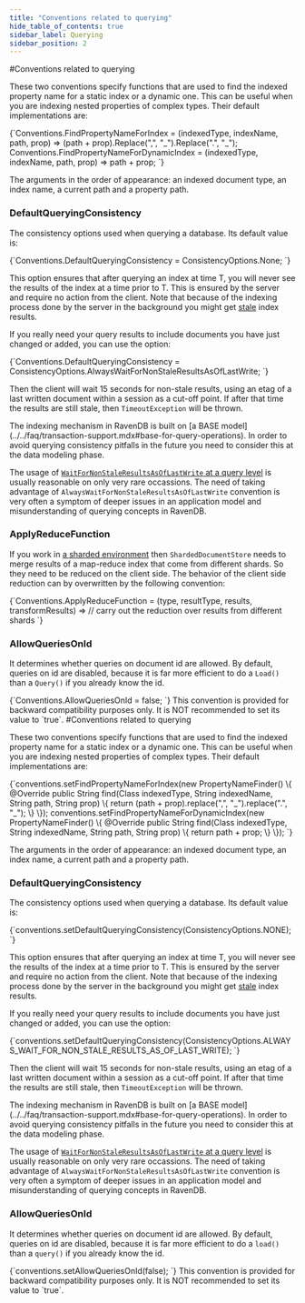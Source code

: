 ```yaml
---
title: "Conventions related to querying"
hide_table_of_contents: true
sidebar_label: Querying
sidebar_position: 2
---
```






<LanguageSwitcher supportedLanguages={supportedLanguages} />
<LanguageContent language="csharp">
#Conventions related to querying



These two conventions specify functions that are used to find the indexed property name for a static index or a dynamic one. This can be useful when you are indexing nested properties 
of complex types. Their default implementations are:

<TabItem value="find_prop_name" label="find_prop_name">
<CodeBlock language="csharp">
{`Conventions.FindPropertyNameForIndex = (indexedType, indexName, path, prop) => (path + prop).Replace(",", "_").Replace(".", "_");
Conventions.FindPropertyNameForDynamicIndex = (indexedType, indexName, path, prop) => path + prop;
`}
</CodeBlock>
</TabItem>

The arguments in the order of appearance: an indexed document type, an index name, a current path and a property path.

### DefaultQueryingConsistency

The consistency options used when querying a database. Its default value is: 

<TabItem value="querying_consistency" label="querying_consistency">
<CodeBlock language="csharp">
{`Conventions.DefaultQueryingConsistency = ConsistencyOptions.None;
`}
</CodeBlock>
</TabItem>

This option ensures that after querying an index at time T, you will never see the results of the index at a time prior to T. This is ensured by the server and 
require no action from the client. Note that because of the indexing process done by the server in the background you might get [stale](../../../indexes/stale-indexes.mdx) index results. 

If you really need your query results to include documents you have just changed or added, you can use the option:

<TabItem value="querying_consistency_2" label="querying_consistency_2">
<CodeBlock language="csharp">
{`Conventions.DefaultQueryingConsistency = ConsistencyOptions.AlwaysWaitForNonStaleResultsAsOfLastWrite;
`}
</CodeBlock>
</TabItem>

Then the client will wait 15 seconds for non-stale results, using an etag of a last written document within a session as a cut-off point. If after that time the results are still stale, then `TimeoutException` will be thrown. 

<Admonition type="danger" title="Beware of `AlwaysWaitForNonStaleResultsAsOfLastWrite` overuse" id="beware-of-alwayswaitfornonstaleresultsasoflastwrite-overuse" href="#beware-of-alwayswaitfornonstaleresultsasoflastwrite-overuse">
The indexing mechanism in RavenDB is built on [a BASE model](../../faq/transaction-support.mdx#base-for-query-operations). In order to avoid querying consistency pitfalls in the future you need to consider this at the data modeling phase.

The usage of [`WaitForNonStaleResultsAsOfLastWrite` at a query level](../../session/querying/how-to-customize-query.mdx#waitfornonstaleresultsasoflastwrite) is usually reasonable on only very rare occassions. The need of taking advantage of `AlwaysWaitForNonStaleResultsAsOfLastWrite` convention is very often a symptom of deeper issues in an application model and misunderstanding of querying concepts in RavenDB. 
</Admonition>

### ApplyReduceFunction

If you work in [a sharded environment](../../../server/scaling-out/sharding/how-to-setup-sharding.mdx) then `ShardedDocumentStore` needs to merge results of a map-reduce index that come
from different shards. So they need to be reduced on the client side. The behavior of the client side reduction can by overwritten by the following 
convention:

<TabItem value="apply_reduce_func" label="apply_reduce_func">
<CodeBlock language="csharp">
{`Conventions.ApplyReduceFunction = (type, resultType, results, transformResults) => 
	// carry out the reduction over results from different shards
`}
</CodeBlock>
</TabItem>


### AllowQueriesOnId 

It determines whether queries on document id are allowed. By default, queries on id are disabled, because it is far more efficient to do a `Load()` than a `Query()` if you already know the id.

<TabItem value="allow_queries_on_id" label="allow_queries_on_id">
<CodeBlock language="csharp">
{`Conventions.AllowQueriesOnId = false;
`}
</CodeBlock>
</TabItem>

<Admonition type="danger" title="Backward compatibility only" id="backward-compatibility-only" href="#backward-compatibility-only">
This convention is provided for backward compatibility purposes only. It is NOT recommended to set its value to `true`.
</Admonition>
</LanguageContent>
<LanguageContent language="java">
#Conventions related to querying



These two conventions specify functions that are used to find the indexed property name for a static index or a dynamic one. This can be useful when you are indexing nested properties 
of complex types. Their default implementations are:

<TabItem value="find_prop_name" label="find_prop_name">
<CodeBlock language="java">
{`conventions.setFindPropertyNameForIndex(new PropertyNameFinder() \{
  @Override
  public String find(Class<?> indexedType, String indexedName, String path, String prop) \{
    return (path + prop).replace(",", "_").replace(".", "_");
  \}
\});
conventions.setFindPropertyNameForDynamicIndex(new PropertyNameFinder() \{
  @Override
  public String find(Class<?> indexedType, String indexedName, String path, String prop) \{
    return path + prop;
  \}
\});
`}
</CodeBlock>
</TabItem>

The arguments in the order of appearance: an indexed document type, an index name, a current path and a property path.

### DefaultQueryingConsistency

The consistency options used when querying a database. Its default value is: 

<TabItem value="querying_consistency" label="querying_consistency">
<CodeBlock language="java">
{`conventions.setDefaultQueryingConsistency(ConsistencyOptions.NONE);
`}
</CodeBlock>
</TabItem>

This option ensures that after querying an index at time T, you will never see the results of the index at a time prior to T. This is ensured by the server and 
require no action from the client. Note that because of the indexing process done by the server in the background you might get [stale](../../../indexes/stale-indexes.mdx) index results. 

If you really need your query results to include documents you have just changed or added, you can use the option:

<TabItem value="querying_consistency_2" label="querying_consistency_2">
<CodeBlock language="java">
{`conventions.setDefaultQueryingConsistency(ConsistencyOptions.ALWAYS_WAIT_FOR_NON_STALE_RESULTS_AS_OF_LAST_WRITE);
`}
</CodeBlock>
</TabItem>

Then the client will wait 15 seconds for non-stale results, using an etag of a last written document within a session as a cut-off point. If after that time the results are still stale, then `TimeoutException` will be thrown. 

<Admonition type="danger" title="Beware of `AlwaysWaitForNonStaleResultsAsOfLastWrite` overuse" id="beware-of-alwayswaitfornonstaleresultsasoflastwrite-overuse" href="#beware-of-alwayswaitfornonstaleresultsasoflastwrite-overuse">
The indexing mechanism in RavenDB is built on [a BASE model](../../faq/transaction-support.mdx#base-for-query-operations). In order to avoid querying consistency pitfalls in the future you need to consider this at the data modeling phase.

The usage of [`WaitForNonStaleResultsAsOfLastWrite` at a query level](../../session/querying/how-to-customize-query.mdx#waitfornonstaleresultsasoflastwrite) is usually reasonable on only very rare occassions. The need of taking advantage of `AlwaysWaitForNonStaleResultsAsOfLastWrite` convention is very often a symptom of deeper issues in an application model and misunderstanding of querying concepts in RavenDB. 
</Admonition>

### AllowQueriesOnId 

It determines whether queries on document id are allowed. By default, queries on id are disabled, because it is far more efficient to do a `load()` than a `query()` if you already know the id.

<TabItem value="allow_queries_on_id" label="allow_queries_on_id">
<CodeBlock language="java">
{`conventions.setAllowQueriesOnId(false);
`}
</CodeBlock>
</TabItem>

<Admonition type="danger" title="Backward compatibility only" id="backward-compatibility-only" href="#backward-compatibility-only">
This convention is provided for backward compatibility purposes only. It is NOT recommended to set its value to `true`.
</Admonition>
</LanguageContent>

<!---

-->